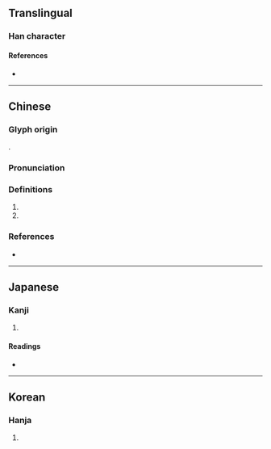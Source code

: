 {{character info/new}}
==Translingual==

===Han character===
{{Han char|rn=9|rad=人|as=09|sn=11|four=27234|canj=OQHK|ids=⿰亻契}}

====References====
* {{Han ref|kx=0111.290|dkj=00893|dj=0238.030|hdz=10186.070|uh=5070|ud=20592|bh=D44C|bd=54348}}

----

==Chinese==
{{zh-forms}}

===Glyph origin===
{{Han etym}}
{{Han compound|人|alt1=亻|契|ls=psc|c1=s|c2=p}}.

===Pronunciation===
{{zh-pron
|m=xiè
|c=sit3
|mc=y
|oc=y
|cat=pn
}}

===Definitions===
{{zh-hanzi}}

# {{zh-alt-form|契|tr=xiè|{{w|Xie of Shang|Xie}}}}
# {{surname|zh}}

===References===
* {{R:twedu|B00104}}

----

==Japanese==

===Kanji===
{{ja-kanji|grade=|rs=人09}}

# {{rfdef|ja|sort=人09}}

====Readings====
* {{ja-readings|on=[[せつ]] (setsu), [[せち]] (sechi)|kun=[[きよい]] (kiyoi)}}

----

==Korean==

===Hanja===
{{ko-hanja|hangeul=설|rv=seol|mr=sŏl}}

# {{rfdef|ko|sort=人09}}
